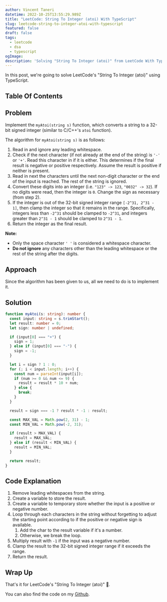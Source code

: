 ```yaml
---
author: Vincent Taneri
datetime: 2022-10-25T13:55:29.989Z
title: "LeetCode: String To Integer (atoi) With TypeScript"
slug: leetcode-string-to-integer-atoi-with-typescript
featured: false
draft: false
tags:
  - leetcode
  - dsa
  - typescript
ogImage:
description: 'Solving "String To Integer (atoi)" from LeetCode With TypeScript'
---
```


In this post, we're going to solve LeetCode's "String To Integer (atoi)" using TypeScript.

## Table Of Contents

## Problem

Implement the `myAtoi(string s)` function, which converts a string to a 32-bit signed integer (similar to C/C++'s `atoi` function).

The algorithm for `myAtoi(string s)` is as follows:

1. Read in and ignore any leading whitespace.
2. Check if the next character (if not already at the end of the string) is `'-'` or `'+'`. Read this character in if it is either. This determines if the final result is negative or positive respectively. Assume the result is positive if neither is present.
3. Read in next the characters until the next non-digit character or the end of the input is reached. The rest of the string is ignored.
4. Convert these digits into an integer (i.e. `"123" -> 123`, `"0032" -> 32`). If no digits were read, then the integer is `0`. Change the sign as necessary (from step 2).
5. If the integer is out of the 32-bit signed integer range `[-2^31, 2^31 - 1]`, then clamp the integer so that it remains in the range. Specifically, integers less than `-2^31` should be clamped to `-2^31`, and integers greater than `2^31 - 1` should be clamped to `2^31 - 1`.
6. Return the integer as the final result.

**Note:**

- Only the space character `' '` is considered a whitespace character.
- **Do not ignore** any characters other than the leading whitespace or the rest of the string after the digits.

## Approach

Since the algorithm has been given to us, all we need to do is to implement it.

## Solution

```ts
function myAtoi(s: string): number {
  const input: string = s.trimStart();
  let result: number = 0;
  let sign: number | undefined;

  if (input[0] === "+") {
    sign = 1;
  } else if (input[0] === "-") {
    sign = -1;
  }

  let i = sign ? 1 : 0;
  for (; i < input.length; i++) {
    const num = parseInt(input[i]);
    if (num >= 0 && num <= 9) {
      result = result * 10 + num;
    } else {
      break;
    }
  }

  result = sign === -1 ? result * -1 : result;

  const MAX_VAL = Math.pow(2, 31) - 1;
  const MIN_VAL = Math.pow(-2, 31);

  if (result > MAX_VAL) {
    result = MAX_VAL;
  } else if (result < MIN_VAL) {
    result = MIN_VAL;
  }

  return result;
}
```

## Code Explanation

1. Remove leading whitespaces from the string.
2. Create a variable to store the result.
3. Create a variable to temporary store whether the input is a positive or negative number.
4. Loop through each characters in the string without forgetting to adjust the starting point according to if the positive or negative sign is available.
   1. Add the char to the result variable if it's a number.
   2. Otherwise, we break the loop.
5. Multiply result with `-1` if the input was a negative number.
6. Clamp the result to the 32-bit signed integer range if it exceeds the range.
7. Return the result.

## Wrap Up

That's it for LeetCode's "String To Integer (atoi)" :tada:.

You can also find the code on my [Github](https://github.com/tanerijun/ts-leetcode).
